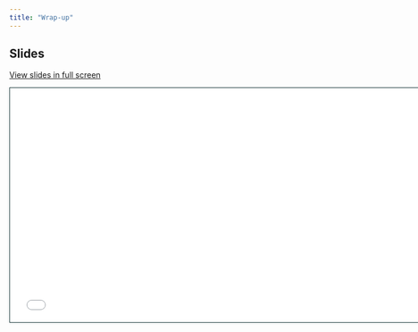```yaml
---
title: "Wrap-up"
---
```


## Slides

[View slides in full screen](1-5-wrap-up.html)

```{=html}
<iframe class="slide-deck" src="1-5-wrap-up.html" height="420" width="747" style="border: 1px solid #123233;"></iframe>
```
